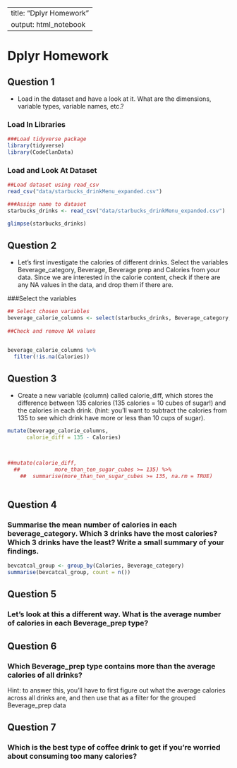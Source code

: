 --
title: "Dplyr Homework"
output: html_notebook
---

# Dplyr Homework
## Question 1
* Load in the dataset and have a look at it. What are the dimensions, variable types, variable names, etc.?

### Load In Libraries
```r
###Load tidyverse package
library(tidyverse)
library(CodeClanData)

```

### Load and Look At Dataset
```r
##Load dataset using read_csv
read_csv("data/starbucks_drinkMenu_expanded.csv")

###Assign name to dataset
starbucks_drinks <- read_csv("data/starbucks_drinkMenu_expanded.csv")

glimpse(starbucks_drinks)

```
## Question 2
* Let’s first investigate the calories of different drinks. Select the variables Beverage_category, Beverage, Beverage prep and Calories from your data. Since we are interested in the calorie content, check if there are any NA values in the data, and drop them if there are.

###Select the variables
```r

## Select chosen variables  
beverage_calorie_columns <- select(starbucks_drinks, Beverage_category, Beverage, Beverage_prep, Calories) 
   
##Check and remove NA values


beverage_calorie_columns %>% 
  filter(!is.na(Calories))

```

## Question 3
* Create a new variable (column) called calorie_diff, which stores the difference between 135 calories (135 calories = 10 cubes of sugar!) and the calories in each drink. (hint: you’ll want to subtract the calories from 135 to see which drink have more or less than 10 cups of sugar).

```r
mutate(beverage_calorie_columns,
      calorie_diff = 135 - Calories)
      


##mutate(calorie_diff,
  ##           more_than_ten_sugar_cubes >= 135) %>% 
    ##  summarise(more_than_ten_sugar_cubes >= 135, na.rm = TRUE)
      

```

## Question 4
### Summarise the mean number of calories in each beverage_category. Which 3 drinks have the most calories? Which 3 drinks have the least? Write a small summary of your findings.

```r
bevcatcal_group <- group_by(Calories, Beverage_category)
summarise(bevcatcal_group, count = n())

```


## Question 5
### Let’s look at this a different way. What is the average number of calories in each Beverage_prep type?


## Question 6
### Which Beverage_prep type contains more than the average calories of all drinks?
Hint: to answer this, you’ll have to first figure out what the average calories across all drinks are, and then use that as a filter for the grouped Beverage_prep data

## Question 7
### Which is the best type of coffee drink to get if you’re worried about consuming too many calories?